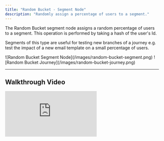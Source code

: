 ```yaml
---
title: "Random Bucket - Segment Node"
description: "Randomly assign a percentage of users to a segment."
---
```


The Random Bucket segment node assigns a random percentage of users to a segment. This operation is performed by taking a hash of the user's Id.

Segments of this type are useful for testing new branches of a journey e.g. test the impact of a new email template on a small percentage of users.

<Frame>![Random Bucket Segment Node](/images/random-bucket-segment.png)</Frame>

<Frame>![Random Bucket Journey](/images/random-bucket-journey.png)</Frame>

---

## Walkthrough Video

<iframe
  className="w-full aspect-video"
  src="https://www.youtube.com/embed/9EyQh_5q1L0?si=vXf7lBx9EU1Qcb2v"
  title="Random Bucket Segment Node - Allocating a Percentage of Randomly Selected Users to a Segment"
  frameBorder="0"
  allow="accelerometer; autoplay; clipboard-write; encrypted-media; gyroscope; picture-in-picture"
  allowFullScreen
></iframe>
